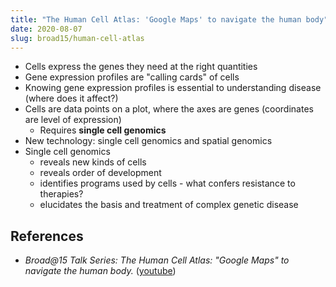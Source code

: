 ```yaml
---
title: "The Human Cell Atlas: 'Google Maps' to navigate the human body"
date: 2020-08-07
slug: broad15/human-cell-atlas
---
```


* Cells express the genes they need at the right quantities
* Gene expression profiles are "calling cards" of cells
* Knowing gene expression profiles is essential to understanding disease (where does it affect?)
* Cells are data points on a plot, where the axes are genes (coordinates are level of expression)
    * Requires **single cell genomics**
* New technology: single cell genomics and spatial genomics
* Single cell genomics
    * reveals new kinds of cells
    * reveals order of development
    * identifies programs used by cells - what confers resistance to therapies?
    * elucidates the basis and treatment of complex genetic disease

## References
* _Broad@15 Talk Series: The Human Cell Atlas: "Google Maps" to navigate the human body._ ([youtube](https://www.youtube.com/watch?v=TAlSdElOo6Y))
